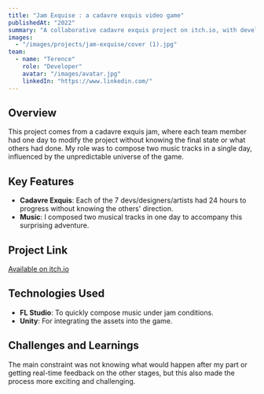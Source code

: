 ```yaml
---
title: "Jam Exquise : a cadavre exquis video game"
publishedAt: "2022"
summary: "A collaborative cadavre exquis project on itch.io, with developers and artists working in relay to create a unique experience in 7 days."
images:
  - "/images/projects/jam-exquise/cover (1).jpg"
team:
  - name: "Terence"
    role: "Developer"
    avatar: "/images/avatar.jpg"
    linkedIn: "https://www.linkedin.com/"
---
```


## Overview

This project comes from a cadavre exquis jam, where each team member had one day to modify the project without knowing the final state or what others had done. My role was to compose two music tracks in a single day, influenced by the unpredictable universe of the game.

## Key Features

- **Cadavre Exquis**: Each of the 7 devs/designers/artists had 24 hours to progress without knowing the others' direction.
- **Music**: I composed two musical tracks in one day to accompany this surprising adventure.
  
## Project Link

[Available on itch.io](https://7fault.itch.io/lescapade-lectrifie-et-approximative-tire-et-englouti-lautruche-spatiale-dans-le)

## Technologies Used

- **FL Studio**: To quickly compose music under jam conditions.
- **Unity**: For integrating the assets into the game.

## Challenges and Learnings

The main constraint was not knowing what would happen after my part or getting real-time feedback on the other stages, but this also made the process more exciting and challenging.